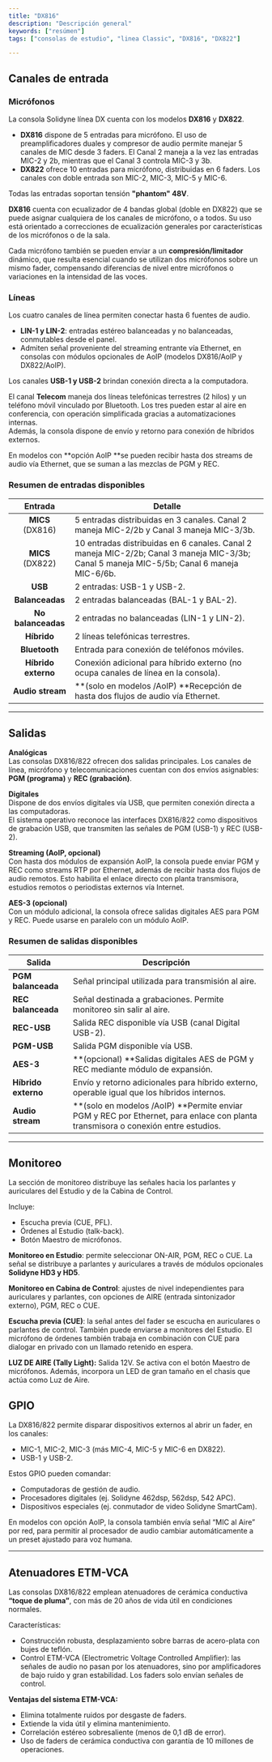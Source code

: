 ```yaml
---
title: "DX816"
description: "Descripción general"
keywords: ["resúmen"]
tags: ["consolas de estudio", "linea Classic", "DX816", "DX822"]

---
```


## Canales de entrada

### Micrófonos

La consola Solidyne línea DX cuenta con los modelos **DX816** y **DX822**.

- **DX816** dispone de 5 entradas para micrófono. El uso de preamplificadores duales y compresor de audio permite manejar 5 canales de MIC desde 3 faders. El Canal 2 maneja a la vez las entradas MIC-2 y 2b, mientras que el Canal 3 controla MIC-3 y 3b.
- **DX822** ofrece 10 entradas para micrófono, distribuidas en 6 faders. Los canales con doble entrada son MIC-2, MIC-3, MIC-5 y MIC-6.

Todas las entradas soportan tensión **"phantom" 48V**.

**DX816** cuenta con ecualizador de 4 bandas global (doble en DX822) que se puede asignar cualquiera de los canales de micrófono, o a todos. Su uso está orientado a correcciones de ecualización generales por características de los micrófonos o de la sala.

Cada micrófono también se pueden enviar a un **compresión/limitador** dinámico, que resulta esencial cuando se utilizan dos micrófonos sobre un mismo fader, compensando diferencias de nivel entre micrófonos o variaciones en la intensidad de las voces.

### Líneas

Los cuatro canales de línea permiten conectar hasta 6 fuentes de audio.

- **LIN-1 y LIN-2**: entradas estéreo balanceadas y no balanceadas, conmutables desde el panel.
- Admiten señal proveniente del streaming entrante vía Ethernet, en consolas con módulos opcionales de AoIP (modelos DX816/AoIP y DX822/AoIP).

Los canales **USB-1 y USB-2** brindan conexión directa a la computadora.

El canal **Telecom** maneja dos líneas telefónicas terrestres (2 hilos) y un teléfono móvil vinculado por Bluetooth. Los tres pueden estar al aire en conferencia, con operación simplificada gracias a automatizaciones internas. \
Además, la consola dispone de envío y retorno para conexión de híbridos externos.

En modelos con \*\*opción AoIP \*\*se pueden recibir hasta dos streams de audio vía Ethernet, que se suman a las mezclas de PGM y REC.

### Resumen de entradas disponibles

| Entrada             | Detalle                                                                                                                                    |
| :-----------------: | ------------------------------------------------------------------------------------------------------------------------------------------ |
| **MICS** (DX816)    | 5 entradas distribuidas en 3 canales. Canal 2 maneja MIC-2/2b y Canal 3 maneja MIC-3/3b.                                                   |
| **MICS** (DX822)    | 10 entradas distribuidas en 6 canales. Canal 2 maneja MIC-2/2b; Canal 3 maneja MIC-3/3b; Canal 5 maneja MIC-5/5b; Canal 6 maneja MIC-6/6b. |
| **USB**             | 2 entradas: USB-1 y USB-2.                                                                                                                 |
| **Balanceadas**     | 2 entradas balanceadas (BAL-1 y BAL-2).                                                                                                    |
| **No balanceadas**  | 2 entradas no balanceadas (LIN-1 y LIN-2).                                                                                                 |
| **Híbrido**         | 2 líneas telefónicas terrestres.                                                                                                           |
| **Bluetooth**       | Entrada para conexión de teléfonos móviles.                                                                                                |
| **Híbrido externo** | Conexión adicional para híbrido externo (no ocupa canales de línea en la consola).                                                         |
| **Audio stream**    | \*\*(solo en modelos /AoIP) \*\*Recepción de hasta dos flujos de audio vía Ethernet.                                                       |

---

## Salidas

**Analógicas**\
Las consolas DX816/822 ofrecen dos salidas principales. Los canales de línea, micrófono y telecomunicaciones cuentan con dos envíos asignables: **PGM (programa)** y **REC (grabación)**.

**Digitales**\
Dispone de dos envíos digitales vía USB, que permiten conexión directa a las computadoras. \
El sistema operativo reconoce las interfaces DX816/822 como dispositivos de grabación USB, que transmiten las señales de PGM (USB-1) y REC (USB-2).

**Streaming (AoIP, opcional)**\
Con hasta dos módulos de expansión AoIP, la consola puede enviar PGM y REC como streams RTP por Ethernet, además de recibir hasta dos flujos de audio remotos. Esto habilita el enlace directo con planta transmisora, estudios remotos o periodistas externos vía Internet.

**AES-3 (opcional)**\
Con un módulo adicional, la consola ofrece salidas digitales AES para PGM y REC. Puede usarse en paralelo con un módulo AoIP.

### **Resumen de salidas disponibles**

| Salida              | Descripción                                                                                                                          |
| ------------------- | ------------------------------------------------------------------------------------------------------------------------------------ |
| **PGM balanceada**  | Señal principal utilizada para transmisión al aire.                                                                                  |
| **REC balanceada**  | Señal destinada a grabaciones. Permite monitoreo sin salir al aire.                                                                  |
| **REC-USB**         | Salida REC disponible vía USB (canal Digital USB-2).                                                                                 |
| **PGM-USB**         | Salida PGM disponible vía USB.                                                                                                       |
| **AES-3**           | \*\*(opcional) \*\*Salidas digitales AES de PGM y REC mediante módulo de expansión.                                                  |
| **Híbrido externo** | Envío y retorno adicionales para híbrido externo, operable igual que los híbridos internos.                                          |
| **Audio stream**    | \*\*(solo en modelos /AoIP) \*\*Permite enviar PGM y REC por Ethernet, para enlace con planta transmisora o conexión entre estudios. |

---

## Monitoreo

La sección de monitoreo distribuye las señales hacia los parlantes y auriculares del Estudio y de la Cabina de Control.

Incluye:

- Escucha previa (CUE, PFL).
- Órdenes al Estudio (talk-back).
- Botón Maestro de micrófonos.

**Monitoreo en Estudio**: permite seleccionar ON-AIR, PGM, REC o CUE. La señal se distribuye a parlantes y auriculares a través de módulos opcionales **Solidyne HD3 y HD5**.

**Monitoreo en Cabina de Control**: ajustes de nivel independientes para auriculares y parlantes, con opciones de AIRE (entrada sintonizador externo), PGM, REC o CUE.

**Escucha previa (CUE)**: la señal antes del fader se escucha en auriculares o parlantes de control. También puede enviarse a monitores del Estudio. El micrófono de órdenes también trabaja en combinación con CUE para dialogar en privado con un llamado retenido en espera.

**LUZ DE AIRE (Tally Light):**  Salida 12V. Se activa con el botón Maestro de micrófonos. Además, incorpora un LED de gran tamaño en el chasis que actúa como Luz de Aire.

## GPIO

La DX816/822 permite disparar dispositivos externos al abrir un fader, en los canales:

- MIC-1, MIC-2, MIC-3 (más MIC-4, MIC-5 y MIC-6 en DX822).
- USB-1 y USB-2.

Estos GPIO pueden comandar:

- Computadoras de gestión de audio.
- Procesadores digitales (ej. Solidyne 462dsp, 562dsp, 542 APC).
- Dispositivos especiales (ej. conmutador de video Solidyne SmartCam).

En modelos con opción AoIP, la consola también envía señal “MIC al Aire” por red, para permitir al procesador de audio cambiar automáticamente a un preset ajustado para voz humana.

---

## Atenuadores ETM-VCA

Las consolas DX816/822 emplean atenuadores de cerámica conductiva **“toque de pluma”**, con más de 20 años de vida útil en condiciones normales.

Características:

- Construcción robusta, desplazamiento sobre barras de acero-plata con bujes de teflón.
- Control ETM-VCA (Electrometric Voltage Controlled Amplifier): las señales de audio no pasan por los atenuadores, sino por amplificadores de bajo ruido y gran estabilidad. Los faders solo envían señales de control.

**Ventajas del sistema ETM-VCA:**

- Elimina totalmente ruidos por desgaste de faders.
- Extiende la vida útil y elimina mantenimiento.
- Correlación estéreo sobresaliente (menos de 0,1 dB de error).
- Uso de faders de cerámica conductiva con garantía de 10 millones de operaciones.